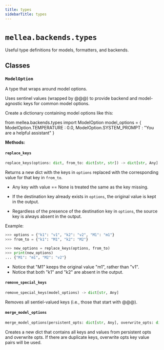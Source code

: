 ```yaml
---
title: types
sidebarTitle: types
---
```


# `mellea.backends.types`


Useful type definitions for models, formatters, and backends.

## Classes

### `ModelOption`


A type that wraps around model options.

Uses sentinel values (wrapped by @@@) to provide backend and model-agnostic keys for common model options.

Create a dictionary containing model options like this:

from mellea.backends.types import ModelOption
model_options = { ModelOption.TEMPERATURE : 0.0, ModelOption.SYSTEM_PROMPT : "You are a helpful assistant" }


**Methods:**

#### `replace_keys`

```python
replace_keys(options: dict, from_to: dict[str, str]) -> dict[str, Any]
```

Returns a new dict with the keys in `options` replaced with the corresponding value for that key in `from_to`.

* Any key with value == None is treated the same as the key missing.

* If the destination key already exists in `options`, the original value is kept in the output.

* Regardless of the presence of the destination key in `options`,
  the source key is always absent in the output.

Example:
```python
>>> options = {"k1": "v1", "k2": "v2", "M1": "m1"}
>>> from_to = {"k1": "M1", "k2": "M2"}

>>> new_options = replace_keys(options, from_to)
>>> print(new_options)
... {"M1": "m1", "M2": "v2"}
```

* Notice that "M1" keeps the original value "m1", rather than "v1".
* Notice that both "k1" and "k2" are absent in the output.


#### `remove_special_keys`

```python
remove_special_keys(model_options) -> dict[str, Any]
```

Removes all sentiel-valued keys (i.e., those that start with @@@).


#### `merge_model_options`

```python
merge_model_options(persistent_opts: dict[str, Any], overwrite_opts: dict[str, Any] | None) -> dict[str, Any]
```

Creates a new dict that contains all keys and values from persistent opts and overwrite opts. If there are duplicate keys, overwrite opts key value pairs will be used.

